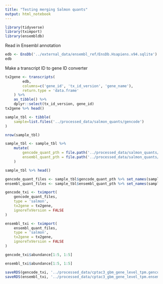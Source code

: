 ```yaml
---
title: "Testing merging Salmon quants"
output: html_notebook
---
```


```r
library(tidyverse)
library(tximport)
library(ensembldb)
```

Read in Ensembl annotation
```r
edb <- EnsDb('../external_data/ensembl_ref/EnsDb.Hsapiens.v94.sqlite')
edb
```


Make a transcript ID to gene ID converter
```r
tx2gene <- transcripts(
        edb, 
        columns=c('gene_id', 'tx_id_version', 'gene_name'), 
        return.type = 'data.frame'
    ) %>%
    as_tibble() %>%
    dplyr::select(tx_id_version, gene_id)
tx2gene %>% head()
```

```r
sample_tbl <- tibble(
    sample=list.files('../processed_data/salmon_quants/gencode')
)

nrow(sample_tbl)
```


```r
sample_tbl <- sample_tbl %>%
    mutate(
        gencode_quant_pth = file.path('../processed_data/salmon_quants/gencode', sample, 'quant.sf'),
        ensembl_quant_pth = file.path('../processed_data/salmon_quants/ensembl', sample, 'quant.sf')
    )

sample_tbl %>% head()
```

```r
gencode_quant_files <- sample_tbl$gencode_quant_pth %>% set_names(sample_tbl$sample)
ensembl_quant_files <- sample_tbl$ensembl_quant_pth %>% set_names(sample_tbl$sample)
```

```r
gencode_txi <- tximport(
    gencode_quant_files,
    type = 'salmon',
    tx2gene = tx2gene,
    ignoreTxVersion = FALSE
)

ensembl_txi <- tximport(
    ensembl_quant_files,
    type = 'salmon',
    tx2gene = tx2gene,
    ignoreTxVersion = FALSE
)
```

```r
gencode_txi$abundance[1:5, 1:5]
```

```r
ensembl_txi$abundance[1:5, 1:5]
```

```r
saveRDS(gencode_txi, '../processed_data/cptac3_gbm_gene_level_tpm.gencode.rds')
saveRDS(ensembl_txi, '../processed_data/cptac3_gbm_gene_level_tpm.ensembl.rds')
```

